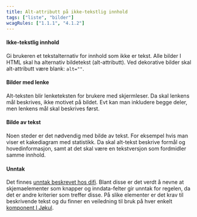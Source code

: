 ```yaml
---
title: Alt-attributt på ikke-tekstlig innhold
tags: ["liste", "bilder"]
wcagRules: ["1.1.1", "4.1.2"]
---
```


#### Ikke-tekstlig innhold

Gi brukeren et tekstalternativ for innhold som ikke er tekst. Alle bilder I HTML skal ha alternativ bildetekst (alt-attributt).
Ved dekorative bilder skal alt-attributt være blank: `alt=""`.

#### Bilder med lenke

Alt-teksten blir lenketeksten for brukere med skjermleser. Da skal lenkens mål beskrives, ikke motivet på bildet. Evt kan man inkludere begge deler, men lenkens mål skal beskrives først.

#### Bilde av tekst

Noen steder er det nødvendig med bilde av tekst. For eksempel hvis man viser et kakediagram med statistikk. Da skal alt-tekst beskrive formål og hovedinformasjon, samt at det skal være en tekstversjon som fordmidler samme innhold.

#### Unntak

Det finnes [unntak beskrevet hos difi](https://uu.difi.no/krav-og-regelverk/wcag-20-standarden/111-ikke-tekstlig-innhold-niva). Blant disse er det verdt å nevne at skjemaelementer som knapper og inndata-felter gir unntak for regelen, da det er andre kriterier som treffer disse. På slike elementer er det krav til beskrivende tekst og du finner en veiledning til bruk på hver enkelt [komponent I Jøkul](https://jokul.fremtind.no/komponenter/textinput).
